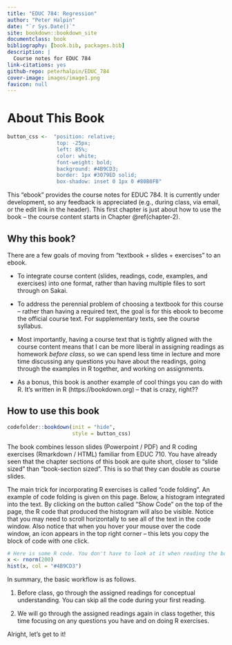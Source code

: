 ```yaml
--- 
title: "EDUC 784: Regression"
author: "Peter Halpin"
date: "`r Sys.Date()`"
site: bookdown::bookdown_site
documentclass: book
bibliography: [book.bib, packages.bib]
description: |
  Course notes for EDUC 784
link-citations: yes
github-repo: peterhalpin/EDUC_784
cover-image: images/image1.png
favicon: null
---
```


# About This Book

```r
button_css <-  "position: relative; 
                top: -25px; 
                left: 85%;   
                color: white;
                font-weight: bold;
                background: #4B9CD3;
                border: 1px #3079ED solid;
                box-shadow: inset 0 1px 0 #80B0FB"
```


This "ebook" provides the course notes for EDUC 784. It is currently under development, so any feedback is appreciated (e.g., during class,  via email, or the edit link in the header). This first chapter is just about how to use the book -- the course content starts in Chapter \@ref(chapter-2).   

## Why this book? 

There are a few goals of moving from "textbook + slides + exercises" to an ebook. 

* To integrate course content (slides, readings, code, examples, and exercises) into one format, rather than having multiple files to sort through on Sakai.

* To address the perennial problem of choosing a textbook for this course -- rather than having a required text, the goal is for this ebook to become the official course text. For supplementary texts, see the course syllabus. 

* Most importantly, having a course text that is tightly aligned with the course content means that I can be more liberal in assigning readings as homework *before class*, so we can spend less time in lecture and more time discussing any questions you have about the readings, going through the examples in R together, and working on assignments.  

* As a bonus, this book is another example of cool things you can do with R. It's written in R (https://bookdown.org) -- that is crazy, right??

<!-- So, my goal for this semester to be in a situation where I assign chapter of this book each week as reading, and you do the readings before coming to class. I'll provide a short summary of the content of each chapter at the beginning of class, and I'll answer any questions you have about the readings. How long we spend summarizing the content will basically depend on how much discussion y'all want to have about it. Then, we will work through an R-based example together. Once we are done the example, there will be "open lab" time work on assignments or whatever you want to do. 

This book won't replace Sakai (e.g., I still need to post assignments and grades somewhere). But, instead of the Sakai Lessons linking to a bunch of files on Sakai, they will link to this book. -->


## How to use this book

```r
codefolder::bookdown(init = "hide", 
                     style = button_css)
```


The book combines lesson slides (Powerpoint / PDF) and R coding exercises (Rmarkdown / HTML) familiar from EDUC 710. You have already seen that the chapter sections of this book are quite short, closer to "slide sized" than "book-section sized". This is so that they can double as course slides. 

The main trick for incorporating R exercises is called "code folding". An example of code folding is given on this page. Below, a histogram integrated into the text. By clicking on the button called "Show Code" on the top of the page, the R code that produced the histogram will also be visible. Notice that you may need to scroll horizontally to see all of the text in the code window. Also notice that when you hover your mouse over the code window, an icon appears in the top right corner -- this lets you copy the block of code with one click. 


```r
# Here is some R code. You don't have to look at it when reading the book, but it is here when you need it
x <- rnorm(200)
hist(x, col = "#4B9CD3")
```


In summary, the basic workflow is as follows. 

1. Before class, go through the assigned readings for conceptual understanding. You can skip all the code during your first reading.

2. We will go through the assigned readings again in class together, this time focusing on any questions you have and on doing R exercises. 

Alright, let's get to it! 

